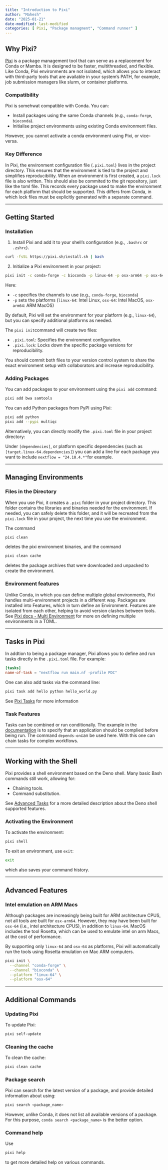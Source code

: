 ```yaml
---
title: "Introduction to Pixi"
author: "Mahesh"
date: "2025-01-21"
date-modified: last-modified
categories: [ Pixi, "Package managment", "Command runner" ]
---
```


## Why Pixi?

[Pixi](https://pixi.sh/) is a package management tool that can serve as a replacement for Conda or 
Mamba. It is designed to be faster, multithreaded, and flexible. Like Conda, Pixi environments are 
not isolated, which allows you to interact with third-party tools that are available in your 
system's PATH, for example, job submission managers like slurm, or container platforms.

### Compatibility

Pixi is somehwat compatible with Conda. You can:

- Install packages using the same Conda channels (e.g., `conda-forge`, `bioconda`).
- Initialise project environments using existing Conda environment files.

However, you cannot activate a conda environment using Pixi, or vice-versa. 

### Key Difference

In Pixi, the environment configuration file (`.pixi.toml`) lives in the project directory. 
This ensures that the environment is tied to the project and simplifies reproducibility.
When an environment is first created, a `pixi.lock` file is also written. This should also
be commited to the git repository, just like the toml file. This records every package used
to make the environment for each platform that should be supported. This differs from Conda,
in which lock files must be explicitly generated with a separate command. 

---

## Getting Started

### Installation

1. Install Pixi and add it to your shell's configuration (e.g., `.bashrc` or `.zshrc`).

```.bash
curl -fsSL https://pixi.sh/install.sh | bash
```

2. Initialize a Pixi environment in your project:

```.bash
pixi init -c conda-forge -c bioconda -p linux-64 -p osx-arm64 -p osx-64
```

Here:

- `-c` specifies the channels to use (e.g., `conda-forge`, `bioconda`)
- `-p` sets the platforms (`linux-64`: Intel Linux, `osx-64`: Intel MacOS, `osx-arm64`: ARM MacOS)

By default, Pixi will set the environment for your platform (e.g., `linux-64`), but you can specify 
additional platforms as needed. 

The `pixi init`command will create two files:

- `.pixi.toml`: Specifies the environment configuration.
- `.pixi.lock`: Locks down the specific package versions for reproducibility.

You should commit both files to your version control system to share the exact environment setup 
with collaborators and increase reproducibility. 

### Adding Packages

You can add packages to your environment using the `pixi add` command:

```.bash
pixi add bwa samtools
```

You can add Python packages from PyPI using Pixi:

```.bash
pixi add python
pixi add --pypi multiqc
```

Alternatively, you can directly modify the `.pixi.toml` file in your project directory: 

Under `[dependencies]`, or platform specific dependencies (such as `[target.linux-64.dependencies]`) 
you can add a line for each package you want to include `nextflow = "24.10.4.*"`for example. 

---

## Managing Environments

### Files in the Directory

When you use Pixi, it creates a `.pixi` folder in your project directory. This folder contains the 
libraries and binaries needed for the environment. If needed, you can safely delete this folder, and
it will be recreated from the `pixi.lock` file in your project, the next time you use the environment.

The command
```.bash
pixi clean
```
deletes the pixi environment binaries, and the command
```.bash
pixi clean cache
```
deletes the package archives that were downloaded and unpacked to create the environment.

### Environment features

Unlike Conda, in which you can define multiple global environments, Pixi handles multi-environment 
projects in a different way. Packages are installed into Features, which in turn define an
Environment. Features are isolated from each other, helping to avoid version clashes between tools. 
See [Pixi docs - Multi Environment](https://pixi.sh/latest/features/multi_environment/)
for more on defining multiple environments in a TOML. 

---

## Tasks in Pixi

In addtion to being a package manager, 
Pixi allows you to define and run tasks directly in the `.pixi.toml` file. For example:

```.toml
[tasks]
name-of-task = "nextflow run main.nf -profile PDC"
```

One can also add tasks via the command line: 

```.bash
pixi task add hello python hello_world.py
```

See [Pixi Tasks](https://pixi.sh/latest/features/advanced_tasks/) for more information

### Task Features

Tasks can be combined or run conditionally. The example in the [documentation](https://pixi.sh/latest/features/advanced_tasks/) 
is to specify that an application should be complied before being run. The command `depends-on`can 
be used here. With this one can chain tasks for complex workflows.

---

## Working with the Shell

Pixi provides a shell environment based on the Deno shell. Many basic Bash commands still work, allowing for:

- Chaining tools.
- Command substitution.

See [Advanced Tasks](https://pixi.sh/latest/features/advanced_tasks/#our-task-runner-deno_task_shell) for a 
more detailed description about the Deno shell supported features.

### Activating the Environment

To activate the environment:

```.bash
pixi shell
```

To exit an environment, use `exit`:

```.bash
exit
```

which also saves your command history.

---

## Advanced Features


### Intel emulation on ARM Macs

Although packages are increasingly being built for ARM architecture CPUS, not all tools are built for `osx-arm64`. However, they may have been built for `osx-64` (i.e., intel architecture CPUS), in addition to `linux-64`. MacOS includes the tool Rosetta, which can be used to emulate intel on arm Macs, at the cost of performance. 

By supporting only `linux-64` and `osx-64` as platforms, Pixi will automatically run the tools using Rosetta emulation on Mac ARM computers. 

```bash
pixi init \
  --channel "conda-forge" \
  --channel "bioconda" \
  --platform "linux-64" \
  --platform "osx-64"
```

---

## Additional Commands

### Updating Pixi

To update Pixi:

```.bash
pixi self-update
```

### Cleaning the cache

To clean the cache: 

```.bash
pixi clean cache
```

### Package search

Pixi can search for the latest version of a package, and provide detailed information
about using:

```.bash
pixi search <package_name>
```

However, unlike Conda, it does not list all available versions of a package. For this purpose,
`conda search <package_name>` is the better option.

### Command help

Use

```.bash
pixi help
```

to get more detailed help on various commands.
